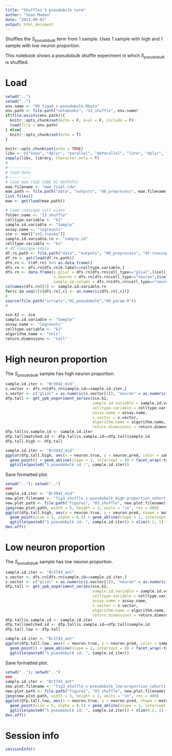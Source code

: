 ```yaml
---
title: "Shuffles S pseudobulk term"
author: "Sean Maden"
date: "2023-09-03"
output: html_document
---
```



Shuffles the $S_{pseudobulk}$ term from 1 sample. Uses 1 sample with high and 1 sample with low neuron proportion.

This notebook shows a pseudobulk shuffle experiment in which $S_{pseudobulk}$ is shuffled.

# Load

```r
setwd("..")
setwd("..")
env.name <- "00_figab_s-pseudobulk.RData"
env.path <- file.path("notebooks", "13_shuffle", env.name)
if(file.exists(env.path)){
  knitr::opts_chunk$set(echo = F, eval = F, include = F)
  load(file = env.path)
} else{
  knitr::opts_chunk$set(echo = T)
}

knitr::opts_chunk$set(echo = TRUE)
libv <- c("snow", "dplyr", "parallel", "doParallel", "lute", "dplyr", "scuttle")
sapply(libv, library, character.only = T)
# 
#----------
# load data
#----------
# load mae (SEE CODE 01 OUTPUTS)
mae.filename <- "mae_final.rda"
mae.path <- file.path("data", "outputs", "00_preprocess", mae.filename)
list.files()
mae <- get(load(mae.path))

# load rnascope cell sizes
folder.name <- "13_shuffle"
celltype.variable <- "k2"
sample.id.variable <- "Sample"
assay.name <- "logcounts"
sce <- mae[["sn1.rnaseq"]]
sample.id.variable.rn <- "sample.id"
celltype.variable <- "k2"
# df.rnascope.kdata
df.rn.path <- file.path("data", "outputs", "00_preprocess", "df-rnascope-info_cohort1.rda")
df.rn <- get(load(df.rn.path))
dfs.rn <- t(df.rn) %>% as.data.frame()
dfs.rn <- dfs.rn[dfs.rn$k.label==celltype.variable,]
dfs.rn <- data.frame(s.glial = dfs.rn[dfs.rn$cell_type=="glial",]$cell_size,
                     s.neuron = dfs.rn[dfs.rn$cell_type=="neuron",]$cell_size,
                     sample.id.column = dfs.rn[dfs.rn$cell_type=="neuron",]$sample_id)
colnames(dfs.rn)[3] <- sample.id.variable.rn
for(c in seq(2)){dfs.rn[,c] <- as.numeric(dfs.rn[,c])}
# 
source(file.path("scripts","02_pseudobulk","00_param.R"))
# 
```

```r
sce.k2 <- sce
sample.id.variable <- "Sample"
assay.name <- "logcounts"
celltype.variable <- "k2"
algorithm.name <- "nnls"
return.dimensions <- "tall"
```

# High neuron proportion

The $S_{pseudobulk}$ sample has high neuron proportion.

```r
sample.id.iter <- "Br3942_mid"
s.vector <- dfs.rn[dfs.rn$sample.id==sample.id.iter,]
s.vector <- c("glial" = as.numeric(s.vector[1]), "neuron" = as.numeric(s.vector[2]))
dfp.tall <- get_ypb_experiment_series(sce.k2, 
                                      sample.id.variable = sample.id.variable,
                                      celltype.variable = celltype.variable, 
                                      assay.name = assay.name,
                                      s.vector = s.vector,
                                      algorithm.name = algorithm.name, 
                                      return.dimensions = return.dimensions)
dfp.tall$s.sample.id <- sample.id.iter
dfp.tall$matched.id <- dfp.tall$s.sample.id==dfp.tall$sample.id
dfp.tall.high <- dfp.tall
```

```r
sample.id.iter <- "Br3942_mid"
ggplot(dfp.tall.high, aes(x = neuron.true, y = neuron.pred, color = sample.id, size = matched.id)) + 
  geom_point() + geom_abline(slope = 1, intercept = 0) + facet_wrap(~type) +
  ggtitle(paste0("S_pseudobulk id :", sample.id.iter))
```

Save formatted plot.

```r
setwd(".."); setwd("..")
###
sample.id.iter <- "Br3942_mid"
new.plot.filename <- "fig3_shuffle_s-pseudobulk_high-proportion_cohort1.jpg"
new.plot.path <- file.path("figures", "03_shuffle", new.plot.filename)
jpeg(new.plot.path, width = 5, height = 3, units = "in", res = 400)
ggplot(dfp.tall.high, aes(x = neuron.true, y = neuron.pred, shape = matched.id)) + 
  geom_point(size = 5, alpha = 0.5) + geom_abline(slope = 1, intercept = 0) + facet_wrap(~type) + theme_bw() +
  ggtitle(paste0("S pseudobulk id: ", sample.id.iter)) + xlim(0.2, 1) + ylim(0.2, 1)
dev.off()
```

# Low neuron proportion

The $S_{pseudobulk}$ sample has low neuron proportion.

```r
sample.id.iter <- "Br2743_ant"
s.vector <- dfs.rn[dfs.rn$sample.id==sample.id.iter,]
s.vector <- c("glial" = as.numeric(s.vector[1]), "neuron" = as.numeric(s.vector[2]))
dfp.tall <- get_ypb_experiment_series(sce.k2, 
                                      sample.id.variable = sample.id.variable,
                                      celltype.variable = celltype.variable, 
                                      assay.name = assay.name,
                                      s.vector = s.vector,
                                      algorithm.name = algorithm.name, 
                                      return.dimensions = return.dimensions)
dfp.tall$s.sample.id <- sample.id.iter
dfp.tall$matched.id <- dfp.tall$s.sample.id==dfp.tall$sample.id
dfp.tall.low <- dfp.tall
```

```r
sample.id.iter <- "Br2743_ant"
ggplot(dfp.tall.low, aes(x = neuron.true, y = neuron.pred, color = sample.id, size = matched.id)) + 
  geom_point() + geom_abline(slope = 1, intercept = 0) + facet_wrap(~type) +
  ggtitle(paste0("S_pseudobulk id: ", sample.id.iter))
```

Save formatted plot.

```r
setwd(".."); setwd("..")
###
sample.id.iter <- "Br2743_ant"
new.plot.filename <- "fig3_shuffle_s-pseudobulk_low-proportion_cohort1.jpg"
new.plot.path <- file.path("figures", "03_shuffle", new.plot.filename)
jpeg(new.plot.path, width = 5, height = 3, units = "in", res = 400)
ggplot(dfp.tall.low, aes(x = neuron.true, y = neuron.pred, shape = matched.id)) + 
  geom_point(size = 5, alpha = 0.5) + geom_abline(slope = 1, intercept = 0) + facet_wrap(~type) + theme_bw() +
  ggtitle(paste0("S pseudobulk id: ", sample.id.iter)) + xlim(0.2, 1) + ylim(0.2, 1)
dev.off()
```

# Session info

```r
sessionInfo()
```